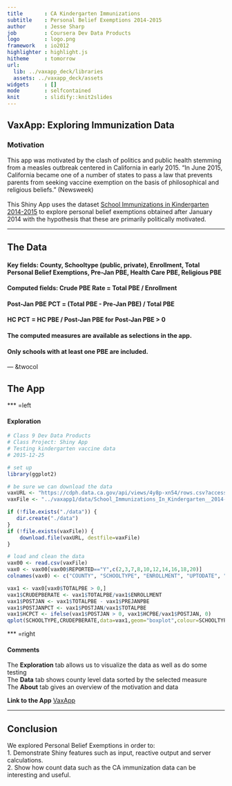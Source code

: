 ```yaml
---
title       : CA Kindergarten Immunizations
subtitle    : Personal Belief Exemptions 2014-2015
author      : Jesse Sharp
job         : Coursera Dev Data Products
logo        : logo.png
framework   : io2012   
highlighter : highlight.js  
hitheme     : tomorrow      
url:
  lib: ../vaxapp_deck/libraries
  assets: ../vaxapp_deck/assets
widgets     : []           
mode        : selfcontained
knit        : slidify::knit2slides
---
```

   
<style>.title-slide{background-color: white; </style>   

## VaxApp: Exploring Immunization Data

### Motivation  

This app was motivated by the clash of politics and public health stemming from a measles outbreak centered in California in early 2015. "In June 2015, California became one of a number of states to pass a law that prevents parents from seeking vaccine exemption on the basis of philosophical and religious beliefs." (Newsweek)
<br></br>
This Shiny App uses the dataset
[School Immunizations in Kindergarten 2014-2015](https://cdph.data.ca.gov/api/views/4y8p-xn54/rows.csv?accessType=DOWNLOAD)
to explore personal belief exemptions obtained after January 2014 with the hypothesis that these are primarily politically motivated. 

--- 

## The Data

#### Key fields: County, Schooltype (public, private), Enrollment, Total Personal Belief Exemptions, Pre-Jan PBE, Health Care PBE, Religious PBE
<p></p>
#### Computed fields: Crude PBE Rate = Total PBE / Enrollment  
#### Post-Jan PBE PCT = (Total PBE - Pre-Jan PBE) / Total PBE  
#### HC PCT = HC PBE / Post-Jan PBE for Post-Jan PBE > 0  
<p></p>
#### The computed measures are available as selections in the app.
<p></p>
#### Only schools with at least one PBE are included.

--- &twocol

## The App

*** =left

<h4>Exploration</h4>
```r
# Class 9 Dev Data Products
# Class Project: Shiny App
# Testing kindergarten vaccine data
# 2015-12-25

# set up
library(ggplot2)

# be sure we can download the data
vaxURL <- "https://cdph.data.ca.gov/api/views/4y8p-xn54/rows.csv?accessType=DOWNLOAD"
vaxFile <- "../vaxapp1/data/School_Immunizations_In_Kindergarten__2014-2015.csv"

if (!file.exists("./data")) {
   dir.create("./data")
}
if (!file.exists(vaxFile)) {
    download.file(vaxURL, destfile=vaxFile)
}

# load and clean the data
vax00 <- read.csv(vaxFile)
vax0 <- vax00[vax00$REPORTED=="Y",c(2,3,7,8,10,12,14,16,18,20)]
colnames(vax0) <- c("COUNTY", "SCHOOLTYPE", "ENROLLMENT", "UPTODATE", "CONDITIONAL","PME","TOTALPBE","PREJANPBE","HCPBE","RELIGIOUSPBE")

vax1 <- vax0[vax0$TOTALPBE > 0,]
vax1$CRUDEPBERATE <- vax1$TOTALPBE/vax1$ENROLLMENT
vax1$POSTJAN <- vax1$TOTALPBE - vax1$PREJANPBE
vax1$POSTJANPCT <- vax1$POSTJAN/vax1$TOTALPBE
vax1$HCPCT <- ifelse(vax1$POSTJAN > 0, vax1$HCPBE/vax1$POSTJAN, 0)
qplot(SCHOOLTYPE,CRUDEPBERATE,data=vax1,geom="boxplot",colour=SCHOOLTYPE)
```

*** =right
<h4>Comments</h4> 
The <b>Exploration</b> tab allows us to visualize the data as well as do some testing  
The <b>Data</b> tab shows county level data sorted by the selected measure     
The <b>About</b> tab gives an overview of the motivation and data    

<b>Link to the App</b> [VaxApp](https://www.shinyapps.io/vaxapp1)

---

## Conclusion
  
We explored Personal Belief Exemptions in order to:  
     1. Demonstrate Shiny features such as input, reactive output and server calculations.  
     2. Show how count data such as the CA immunization data can be interesting and useful.

